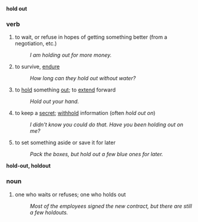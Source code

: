 '''hold out'''
===verb===
# to wait, or refuse in hopes of getting something better (from a negotiation, etc.)
#: ''I am holding out for more money.''
# to survive, [[endure]]
#: ''How long can they hold out without water?''
# to [[hold]] something [[out]]; to [[extend]] forward
#: ''Hold out your hand.''
# to keep a [[secret]]; [[withhold]] information (often ''hold out on'')
#: ''I didn't know you could do that.  Have you been holding out on me?''
# to set something aside or save it for later
#: ''Pack the boxes, but hold out a few blue ones for later.''

'''hold-out, holdout'''
===noun===
# one who waits or refuses; one who holds out
#: ''Most of the employees signed the new contract, but there are still a few holdouts.''